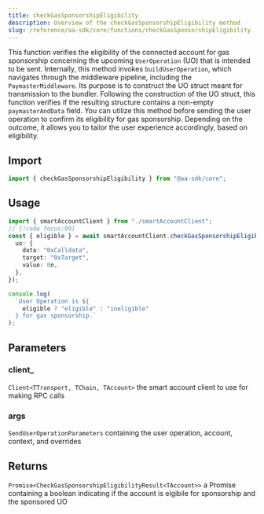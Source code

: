 ```yaml
---
title: checkGasSponsorshipEligibility
description: Overview of the checkGasSponsorshipEligibility method
slug: /reference/aa-sdk/core/functions/checkGasSponsorshipEligibility
---
```



This function verifies the eligibility of the connected account for gas sponsorship concerning the upcoming `UserOperation` (UO) that is intended to be sent.
Internally, this method invokes `buildUserOperation`, which navigates through the middleware pipeline, including the `PaymasterMiddleware`. Its purpose is to construct the UO struct meant for transmission to the bundler. Following the construction of the UO struct, this function verifies if the resulting structure contains a non-empty `paymasterAndData` field.
You can utilize this method before sending the user operation to confirm its eligibility for gas sponsorship. Depending on the outcome, it allows you to tailor the user experience accordingly, based on eligibility.

## Import

```ts
import { checkGasSponsorshipEligibility } from "@aa-sdk/core";
```

## Usage

```ts
import { smartAccountClient } from "./smartAccountClient";
// [!code focus:99]
const { eligible } = await smartAccountClient.checkGasSponsorshipEligibility({
  uo: {
    data: "0xCalldata",
    target: "0xTarget",
    value: 0n,
  },
});

console.log(
  `User Operation is ${
    eligible ? "eligible" : "ineligible"
  } for gas sponsorship.`
);
```

## Parameters

### client\_

`Client<TTransport, TChain, TAccount>`
the smart account client to use for making RPC calls

### args

`SendUserOperationParameters`
containing the user operation, account, context, and overrides

## Returns

`Promise<CheckGasSponsorshipEligibilityResult<TAccount>>`
a Promise containing a boolean indicating if the account is elgibile for sponsorship and the sponsored UO
